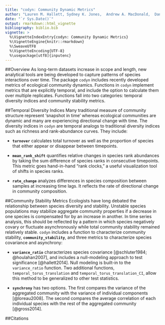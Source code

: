```yaml
---
title: "codyn: Community Dynamic Metrics"
author: "Lauren M. Hallett, Sydney K. Jones,  Andrew A. MacDonald,  Dan F. B. Flynn, Peter Slaughter, Corinna Gries, Scott L. Collins, Matthew B. Jones"
date: "`r Sys.Date()`"
output: rmarkdown::html_vignette
bibliography: biblio.bib
vignette: >
  %\VignetteIndexEntry{codyn: Community Dynamic Metrics}
  %\VignetteEngine{knitr::rmarkdown}
  %\SweaveUTF8
  %\VignetteEncoding{UTF-8}
  %\usepackage[utf8]{inputenc}
---
```


##Overview
As long-term datasets increase in scope and length, new analytical tools are being developed to capture patterns of species interactions over time. The package `codyn` includes recently developed metrics of ecological community dynamics. Functions in `codyn` implement metrics that are explicitly temporal, and include the option to calculate them over multiple replicates. Functions fall into two categories: temporal diversity indices and community stability metrics. 

##Temporal Diversity Indices
Many traditional measure of community structure represent ‘snapshot in time’ whereas ecological communities are dynamic and many are experiencing directional change with time. The diversity indices in `codyn` are temporal analogs to traditional diversity indices such as richness and rank-abundance curves. They include:

- **`turnover`** calculates total turnover as well as the proportion of species that either appear or disappear between timepoints.

- **`mean_rank_shift`** quantifies relative changes in species rank abundances by taking the sum difference of species ranks in consecutive timepoints. 
This metric goes hand-in-hand "rank clocks," a useful visualization tool of shifts in species ranks. 

- **`rate_change`** analyzes differences in species composition between samples at increasing time lags. It reflects the rate of directional change in community composition. 

##Community Stability Metrics
Ecologists have long debated the relationship between species diversity and stability. Unstable species populations may stabilize aggregate community properties if a decrease in one species is compensated for by an increase in another. In time series analysis, this should be reflected by a pattern in which species negatively covary or fluctuate asynchronously while total community stability remained relatively stable. `codyn` includes a function to characterize community stability, **`community_stability`**, and three metrics to characterize species covariance and asynchrony:

- **`variance_ratio`** characterizes species covariance [@schluter1984; @houlahan2007], and includes a null-modeling approach to test significance [@hallett2014]. Null modeling is built-in to the `variance_ratio` function. Two additional functions, `temporal_torus_translation` and `temporal_torus_translation_CI`, allow this method to be generalized to other test statistics.

- **`synchrony`** has two options. The first compares the variance of the aggregated community with the variance of individual components [@loreau2008]. The second compares the average correlation of each individual species with the rest of the aggregated community [@gross2014].

##Citations


